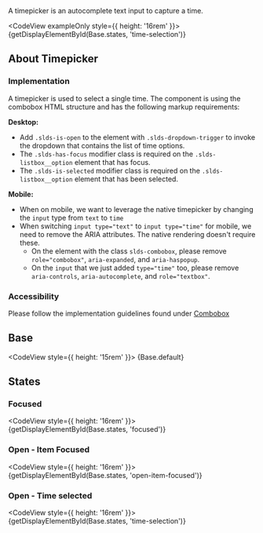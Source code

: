 
<div className="doc lead">
  A timepicker is an autocomplete text input to capture a time.
</div>

<CodeView exampleOnly style={{ height: '16rem' }}>
  {getDisplayElementById(Base.states, 'time-selection')}
</CodeView>

## About Timepicker

### Implementation

A timepicker is used to select a single time. The component is using the combobox HTML structure and has the following markup requirements:

**Desktop:**
- Add `.slds-is-open` to the element with `.slds-dropdown-trigger` to invoke the dropdown that contains the list of time options.
- The `.slds-has-focus` modifier class is required on the `.slds-listbox__option` element that has focus.
- The `.slds-is-selected` modifier class is required on the `.slds-listbox__option` element that has been selected.

**Mobile:**
- When on mobile, we want to leverage the native timepicker by changing the `input` type from `text` to `time`
- When switching `input type="text"` to `input type="time"` for mobile, we need to remove the ARIA attributes. The native rendering doesn't require these.
  - On the element with the class `slds-combobox`, please remove `role="combobox"`, `aria-expanded`, and `aria-haspopup`.
  - On the `input` that we just added `type="time"` too, please remove `aria-controls`, `aria-autocomplete`, and `role="textbox"`.

### Accessibility
Please follow the implementation guidelines found under [Combobox](/components/combobox)

## Base

<CodeView style={{ height: '15rem' }}>
  {Base.default}
</CodeView>

## States

### Focused

<CodeView style={{ height: '16rem' }}>
  {getDisplayElementById(Base.states, 'focused')}
</CodeView>

### Open - Item Focused

<CodeView style={{ height: '16rem' }}>
  {getDisplayElementById(Base.states, 'open-item-focused')}
</CodeView>

### Open - Time selected

<CodeView style={{ height: '16rem' }}>
  {getDisplayElementById(Base.states, 'time-selection')}
</CodeView>
